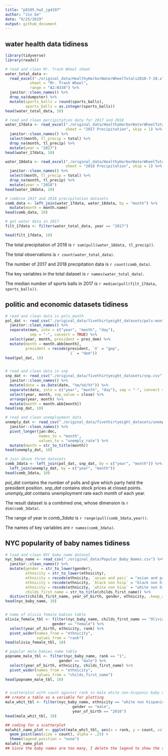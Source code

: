 ```yaml
---
title: "p8105_hw2_jg4197"
author: "Jin Ge"
date: "9/25/2019"
output: github_document
---
```


## water health data tidiness

```r
library(tidyverse)
library(readxl)

# read and clean Mr. Trash Wheel sheet
water_total_data <- 
  read_excel("./original_data/HealthyHarborWaterWheelTotals2018-7-28.xlsx",
           sheet = "Mr. Trash Wheel",
           range = "A2:N338") %>% 
  janitor::clean_names() %>% 
  drop_na(dumpster) %>% 
  mutate(sports_balls = round(sports_balls),
         sports_balls = as.integer(sports_balls))
head(water_total_data, 10)

# read and clean percipitation data for 2017 and 2018
water_17data <- read_excel("./original_data/HealthyHarborWaterWheelTotals2018-7-28.xlsx",
                           sheet = "2017 Precipitation", skip = 1) %>% 
  janitor::clean_names() %>% 
  select(month, tl_precip = total) %>% 
  drop_na(month, tl_precip) %>% 
  mutate(year = "2017")
head(water_17data, 10)

water_18data <- read_excel("./original_data/HealthyHarborWaterWheelTotals2018-7-28.xlsx",
                           sheet = "2018 Precipitation", skip = 1) %>% 
  janitor::clean_names() %>% 
  select(month, tl_precip = total) %>% 
  drop_na(month, tl_precip) %>% 
  mutate(year = "2018")
head(water_18data, 10)

# combine 2017 and 2018 precipitation datasets
comb_data <- left_join(water_17data, water_18data, by = "month") %>% 
  mutate(month = month.name)
head(comb_data, 10)

# get water data in 2017
filt_17data <- filter(water_total_data, year == "2017")

head(filt_17data, 10)


```
The total precipitation of 2018 is `r sum(pull(water_18data, tl_precip))`.

The total observations is `r count(water_total_data)`.

The number of 2017 and 2018 precipitation data is `r count(comb_data)`.

The key variables in the total dataset is `r names(water_total_data)`.

The median number of sports balls in 2017 is `r median(pull(filt_17data, sports_balls))`.


## politic and economic datasets tidiness

```r
# read and clean data in pols_month
pol_dat <- read_csv("./original_data/fivethirtyeight_datasets/pols-month.csv") %>% 
  janitor::clean_names() %>% 
  separate(mon, into = c("year", "month", "day"), 
           sep = "-", convert = TRUE) %>%
  select(year, month, president = prez_dem) %>% 
  mutate(month = month.abb[month],
         president = recode(president, `0` = "gop",
                            `1` = "dem"))
head(pol_dat, 10)


# read and clean data in snp
snp_dat <- read_csv("./original_data/fivethirtyeight_datasets/snp.csv") %>%
  janitor::clean_names() %>% 
  mutate(date = as.Date(date, "%m/%d/%Y")) %>% 
  separate(date, into = c("year", "month", "day"), sep = "-", convert = TRUE) %>% 
  select(year, month, snp_value = close) %>% 
  arrange(year, month) %>% 
  mutate(month = month.abb[month]) 
head(snp_dat, 10)

# read and clean unemployment data
unemply_dat <- read_csv("./original_data/fivethirtyeight_datasets/unemployment.csv") %>% 
  janitor::clean_names() %>% 
  pivot_longer(jan:dec,
               names_to = "month",
               values_to = "unemply_rate") %>% 
  mutate(month = str_to_title(month))
head(unemply_dat, 10)

# join above three datasets
comb_3data <- left_join(pol_dat, snp_dat, by = c("year", "month")) %>% 
  left_join(unemply_dat, by = c("year", "month"))
head(comb_3data, 10)
```

*pol_dat* contains the number of polls and give which party held the president position. *snp_dat* contains stock prices at closed points. *unemply_dat* contains unemployment rate each month of each year. 

The result dataset is a combined one, whose dimension is `r dim(comb_3data)`. 

The range of year in *comb_3data* is `r range(pull(comb_3data,year))`. 

The names of key variables are `r names(comb_3data)`.


## NYC popularity of baby names tidiness

```r
# load and clean NYC baby name dataset
nyc_baby_name <- read_csv("./original_data/Popular_Baby_Names.csv") %>% 
  janitor::clean_names() %>% 
  mutate(gender = str_to_lower(gender),
         ethnicity = str_to_lower(ethnicity),
         ethnicity = recode(ethnicity, `asian and paci` = "asian and pacific islander"),
         ethnicity = recode(ethnicity, `black non hisp` = "black non hispanic"),
         ethnicity = recode(ethnicity, `white non hisp` = "white non hispanic"),
         childs_first_name = str_to_title(childs_first_name)) %>% 
  distinct(childs_first_name, year_of_birth, gender, ethnicity, .keep_all = TRUE)
head(nyc_baby_name, 10)


# name of olivia female babies table
olivia_female_tbl <- filter(nyc_baby_name, childs_first_name == "Olivia",
                     gender == "female") %>% 
  select(year_of_birth, ethnicity, rank) %>% 
  pivot_wider(names_from = "ethnicity",
              values_from = "rank") 
head(olivia_female_tbl, 10)

# popular male babies name table
popname_male_tbl <- filter(nyc_baby_name, rank == "1",
                        gender == "male") %>% 
  select(year_of_birth, ethnicity, childs_first_name) %>% 
  pivot_wider(names_from = "ethnicity",
              values_from = "childs_first_name")
head(popname_male_tbl, 10)


# scatterplot with count against rank in male white non-hispanic baby name
## create a table as a variable for plotting
male_whit_tbl <- filter(nyc_baby_name, ethnicity == "white non hispanic",
                              gender == "male", 
                              year_of_birth == "2016")
head(male_whit_tbl, 10)

## coding for a scatterplot
malwhit_name_plot <- ggplot(male_whit_tbl, aes(x = rank, y = count, color = "blue")) + 
  geom_point(aes(size = count), alpha = .25) + 
  theme(legend.position = "none")
malwhit_name_plot
## Since the baby names are too many, I delete the legend to show the scatterplot

```

